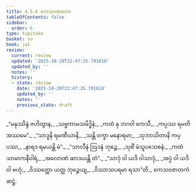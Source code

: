 ```yaml
---
title: 4.5.6 ကေသဝဇာတက
tableOfContents: false
sidebar:
  order: 6
type: tipitaka
basket: su
book: ja1
review:
  current: review
  updated: '2025-10-20T22:47:25.791618'
  updated_by: ''
  notes: ''
  history:
  - state: review
    date: '2025-10-20T22:47:25.791618'
    updated_by: ''
    notes: ''
    previous_state: draft
---
```



<DynamicBreadcrumb />


<ReviewStatus review={frontmatter.review} showDetails={true} />

<HypothesisAnnotation frontmatter={frontmatter} />

<Division number="181" book="ja1" e="ch" v="22" p="116">

<Paragraph number="1116" type="verses" book="ja1">
_“မနုဿိန္ဒံ ဇဟိတွာန,_  
_သဗ္ဗကာမသမိဒ္ဓိနံ;_  
_ကထံ နု ဘဂဝါ ကေသီ,_  
_ကပ္ပဿ ရမတိ အဿမေ”._  

</Paragraph>

</Division>
<Division number="182" book="ja1" e="ch" v="22" p="116">

<Paragraph number="1117" type="verses" book="ja1">
_“သာဒူနိ ရမဏီယာနိ,_  
_သန္တိ ဝက္ခာ မနောရမာ;_  
_သုဘာသိတာနိ ကပ္ပဿ,_  
_နာရဒ ရမယန္တိ မံ”._  

</Paragraph>

</Division>
<Division number="183" book="ja1" e="ch" v="22" p="116">

<Paragraph number="1118" type="verses" book="ja1">
_“သာလီနံ ဩဒနံ ဘုဉ္ဇေ,_  
_သုစိံ မံသူပသေစနံ;_  
_ကထံ သာမာကနီဝါရံ,_  
_အလောဏံ ဆာဒယန္တိ တံ”._  

</Paragraph>

</Division>
<Division number="184" book="ja1" e="ch" v="22" p="116">

<Paragraph number="1119" type="verses" book="ja1">
_“သာဒုံ ဝါ ယဒိ ဝါသာဒုံ,_  
_အပ္ပံ ဝါ ယဒိ ဝါ ဗဟုံ;_  
_ဝိဿတ္ထော ယတ္ထ ဘုဉ္ဇေယျ,_  
_ဝိဿာသပရမာ ရသာ”တိ._  


</Paragraph>
</Division>

<Paragraph number="1120" type="center" book="ja1">
ကေသဝဇာတကံ ဆဋ္ဌံ.
</Paragraph>